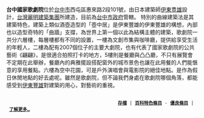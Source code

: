 '''台中國家歌劇院'''位於[[台中市|台中市]]西屯區惠來路2段101號，由日本建築師[[伊東豊雄|伊東豊雄]]設計，[[台灣麗明建築集團|台灣麗明建築集團]]所建造，目前為[[台中市政府|台中市政府]]管轄。
特別的曲線建築法是其建築特色，建築上類似酒壺造型的「壺中居」是伊東豐雄的伊東豐雄的構想，內部也以造型奇特的「曲牆」支撐，為世界上第一個以此為結構主體的建築，歌劇院一共分六層樓，每層樓都有不同的設置，一樓為文創市集與咖啡廳，提供給享受生活的年輕人，二樓為配有2007個位子的主要大劇院，也有代表了國家歌劇院的公共藝術《翩翩》，是很適合拍照打卡的地方，5樓則是餐廳與凸凸廳，不只有展覽會不定期在此舉辦，餐廳內的典雅擺設搭配窗外的城市景色也讓在此用餐的人們能愜意的享用餐點。六樓為空中花園，可是戶外演唱會與電影院的絕佳地點。是作為假日休閒地點的好去處呢。雖然是歌劇院，但不論我們身處在歌劇院哪個角落，都能感受到[[伊東豐雄|伊東豐雄]]對建築的用心，對藝術的重視。 
                                                                                                                [[Portal:台中/特色條目/存檔|'''存檔''']] | [[維基百科:典範條目|'''百科特色條目''']] - [[維基百科:優良條目|'''優良條目''']] | [[台中國家歌劇院|'''了解更多…''']]